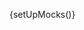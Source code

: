 
{setUpMocks()}

<Meta
  title="Modular Checkout/Sub-components/Card Form"
  Components="justifi-card-form"
  of={JustifiCardForm}
/>

<Title />

---

Renders a form for collecting credit and debit card details as part of a checkout flow.

This component is **designed to be used within** the `justifi-modular-checkout` and **does not accept props directly**. Instead, it relies on shared state passed through the Stencil Store, managed by the wrapper component.

> **Note:** If you are using the card payment method, you also need to provide billing information. This can be done by using either the `justifi-billing-information-form` component or the `justifi-postal-code-form` component, or by passing the `billingInfo` object as an argument to the `submitCheckout` method called on the wrapper. The `billingInfo` object can contain all the fields or just the `address_postal_code` field.

```javascript
checkoutWrapper.submitCheckout({
  name: 'John Doe',;
  address_line1: '123 Main St',
  address_line2: 'Apt 4B', // Optional
  address_city:  'Springfield',
  address_state:  'IL', // Two-letter state code
  address_postal_code: '62701',
});

// or

checkoutWrapper.submitCheckout({
  address_postal_code: '62701',
});
```

**Authorization** and business context are also handled by `justifi-modular-checkout`, which manages authentication tokens and related configuration.

This component exposes **no public methods or properties** and is not intended for standalone use.

# Example Usage

---

<ComponentBox>
  <justifi-modular-checkout
    account-id="acc_123"
    auth-token="123abc"
    checkout-id="cho_123"
  >
    <justifi-card-form />
  </justifi-modular-checkout>
</ComponentBox>

---

<Source dark language="html" code={codeExampleFull} />
